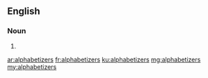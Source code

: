 ==English==

===Noun===
{{head|en|noun plural form}}

# {{plural of|alphabetizer|lang=en}}

[[ar:alphabetizers]]
[[fr:alphabetizers]]
[[ku:alphabetizers]]
[[mg:alphabetizers]]
[[my:alphabetizers]]